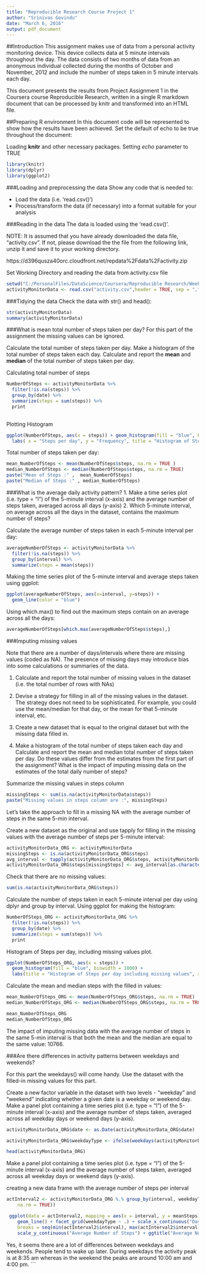 ```yaml
---
title: "Reproducible Research Course Project 1"
author: "Srinivas Govindu"
date: "March 6, 2016"
output: pdf_document
---
```


##Introduction 
This assignment makes use of data from a personal activity monitoring device. This device collects data at 5 minute intervals throughout the day. The data consists of two months of data from an anonymous individual collected during the months of October and November, 2012 and include the number of steps taken in 5 minute intervals each day.

This document presents the results from Project Assignment 1 in the Coursera course Reproducible Research, written in a single R markdown document that can be processed by knitr and transformed into an HTML file. 

##Preparing R environment 
In this document code will be represented to show how the results have been achieved. Set the default of echo to be true throughout the document: 

Loading **knitr** and other necessary packages. Setting *echo* parameter to TRUE
```r
library(knitr)
library(dplyr)
library(ggplot2)

```

###Loading and preprocessing the data
  Show any code that is needed to:

* Load the data (i.e. 'read.csv()')
* Process/transform the data (if necessary) into a format suitable for your analysis

###Reading in the data
The data is loaded using the 'read.csv()'.

NOTE: It is assumed that you have already downloaded the data file, "activity.csv". If not, please download the the file from the following link, unzip it and save it to your working directory.  

https://d396qusza40orc.cloudfront.net/repdata%2Fdata%2Factivity.zip

Set Working Directory and reading the data from activity.csv file

```r
setwd("C:/PersonalFiles/DataScience/Coursera/Reproducible Research/Week1/data/repdata_data_activity")
activityMonitorData <- read.csv("activity.csv",header = TRUE, sep = ",", colClasses = c("numeric","character","integer"))

```
###Tidying the data
Check the data with str() and head():

```r
str(activityMonitorData)
summary(activityMonitorData)
```
###What is mean total number of steps taken per day?
For this part of the assignment the missing values can be ignored.

Calculate the total number of steps taken per day.
Make a histogram of the total number of steps taken each day.
Calculate and report the **mean** and **median** of the total number of steps taken per day.

Calculating total number of steps 
```r
NumberOfSteps <- activityMonitorData %>%
  filter(!is.na(steps)) %>%
  group_by(date) %>%
  summarize(steps = sum(steps)) %>%
  print
                    
```

Plotting  Histogram
```r
ggplot(NumberOfSteps, aes(x = steps)) + geom_histogram(fill = "blue", binwidth = 1000) +
  labs( x = "Steps per day", y = "Frequency", title = "Histogram of Steps per day")
```

Total number of steps taken per day:

```r
mean_NumberOfSteps <- mean(NumberOfSteps$steps, na.rm = TRUE )
median_NumberOfSteps <- median(NumberOfSteps$steps, na.rm = TRUE)
paste("Mean of Steps :" ,  mean_NumberOfSteps)
paste("Median of Steps :" , median_NumberOfSteps)
```

###What is the average daily activity pattern?
1. Make a time series plot (i.e. type = "l") of the 5-minute interval (x-axis)
and the average number of steps taken, averaged across all days (y-axis)
2. Which 5-minute interval, on average across all the days in the dataset,
contains the maximum number of steps?

Calculate the average number of steps taken in each 5-minute interval per day:
```r
averageNumberOfSteps <- activityMonitorData %>%
  filter(!is.na(steps)) %>%
  group_by(interval) %>%
  summarize(steps = mean(steps))
```

Making the time series plot of the 5-minute interval and average steps taken using ggplot:

```r
ggplot(averageNumberOfSteps, aes(x=interval, y=steps)) +
  geom_line(color = "blue")
```

Using which.max() to find out the maximum steps contain on an average across all the days:
```r
averageNumberOfSteps[which.max(averageNumberOfSteps$steps),]
```

###Imputing missing values

Note that there are a number of days/intervals where there are missing values
(coded as NA). The presence of missing days may introduce bias into some
calculations or summaries of the data.

1. Calculate and report the total number of missing values in the dataset
(i.e. the total number of rows with NAs)

2. Devise a strategy for filling in all of the missing values in the dataset. The
strategy does not need to be sophisticated. For example, you could use
the mean/median for that day, or the mean for that 5-minute interval, etc.

3. Create a new dataset that is equal to the original dataset but with the
missing data filled in.

4. Make a histogram of the total number of steps taken each day and Calculate
and report the mean and median total number of steps taken per day. Do
these values differ from the estimates from the first part of the assignment?
What is the impact of imputing missing data on the estimates of the total
daily number of steps?

Summarize the missing values in steps column
```r
missingSteps <- sum(is.na(activityMonitorData$steps))
paste("Missing values in steps column are :", missingSteps)
```


Let's take the approach to fill in a missing NA with the average number of steps in the same 5-min interval.

Create a new dataset as the original and use tapply for filling in the missing values with the average number of steps per 5-minute interval:

```r
activityMonitorData_ORG <- activityMonitorData
missingSteps <- is.na(activityMonitorData_ORG$steps)
avg_interval <- tapply(activityMonitorData_ORG$steps, activityMonitorData_ORG$interval, mean, na.rm=TRUE, simplify=TRUE)
activityMonitorData_ORG$steps[missingSteps] <- avg_interval[as.character(activityMonitorData_ORG$interval[missingSteps])]
```

Check that there are no missing values:
```r
sum(is.na(activityMonitorData_ORG$steps))
```


Calculate the number of steps taken in each 5-minute interval per day using dplyr and group by interval. Using ggplot for making the histogram:

```r
NumberOfSteps_ORG <- activityMonitorData_ORG %>%
  filter(!is.na(steps)) %>%
  group_by(date) %>%
  summarize(steps = sum(steps)) %>%
  print
```

Histogram of Steps per day, including missing values plot.

```r
ggplot(NumberOfSteps_ORG, aes(x = steps)) +
  geom_histogram(fill = "blue", binwidth = 1000) +
  labs(title = "Histogram of Steps per day including missing values", x = "Steps per day", y = "Frequency")
```

Calculate the mean and median steps with the filled in values:

```r
mean_NumberOfSteps_ORG <- mean(NumberOfSteps_ORG$steps, na.rm = TRUE)
median_NumberOfSteps_ORG <- median(NumberOfSteps_ORG$steps, na.rm = TRUE)

mean_NumberOfSteps_ORG
median_NumberOfSteps_ORG
```
The impact of imputing missing data with the average number of steps in the same 5-min interval is that both the mean and the median are equal to the same value: 10766.


###Are there differences in activity patterns between weekdays and weekends?

For this part the weekdays() will come handy. Use the dataset with the filled-in missing values for this part.

Create a new factor variable in the dataset with two levels - "weekday" and "weekend" indicating whether a given date is a weekday or weekend day.
Make a panel plot containing a time series plot (i.e. type = "l") of the 5-minute interval (x-axis) and the average number of steps taken, averaged across all weekday days or weekend days (y-axis).

```r
activityMonitorData_ORG$date <- as.Date(activityMonitorData_ORG$date)

activityMonitorData_ORG$weekdayType <- ifelse(weekdays(activityMonitorData_ORG$date) %in% c("Satuday", "Sunday"),     "weekend", "weekday")

head(activityMonitorData_ORG)
```

Make a panel plot containing a time series plot (i.e. type = "l") of the 5-minute interval (x-axis) and the average number of steps taken, averaged across all weekday days or weekend days (y-axis).


creating a new data frame with the average number of steps per interval

```r

actInterval2 <- activityMonitorData_ORG %.% group_by(interval, weekdayType) %.% summarise(meanSteps = mean(steps, 
    na.rm = TRUE))

 ggplot(data = actInterval2, mapping = aes(x = interval, y = meanSteps)) + 
    geom_line() + facet_grid(weekdayType ~ .) + scale_x_continuous("Day Interval", 
    breaks = seq(min(actInterval2$interval), max(actInterval2$interval), 100)) + 
    scale_y_continuous("Average Number of Steps") + ggtitle("Average Number of Steps Taken by Interval")
```

Yes, it seems there are a lot of differences between weekdays and weekends. People tend to wake up later. During weekdays the activity peak is at 8:35 am whereas in the weekend the peaks are around 10:00 am and 4:00 pm.
```
